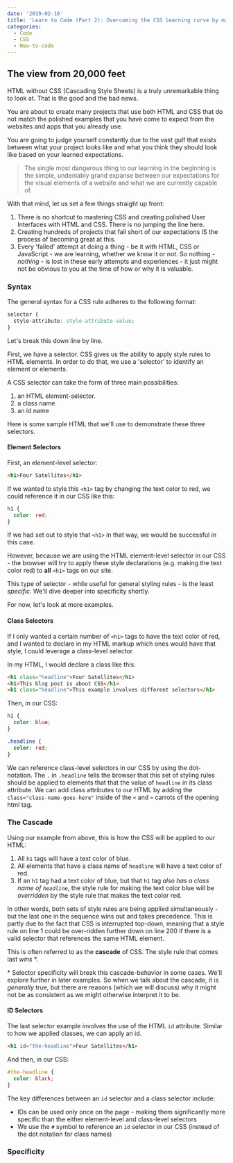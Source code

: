 ---
date: '2019-02-16'
title: 'Learn to Code (Part 2): Overcoming the CSS learning curve by mastering syntax, the cascade, and how specificity breaks the cascade'
categories:
  - Code
  - CSS
  - New-to-code
---

## The view from 20,000 feet

HTML without CSS (Cascading Style Sheets) is a truly unremarkable thing to look at. That is the good and the bad news.

You are about to create many projects that use both HTML and CSS that do not match the polished examples that you have come to expect from the websites and apps that you already use.

You are going to judge yourself constantly due to the vast gulf that exists between what your project looks like and what you think they should look like based on your learned expectations.

> The single most dangerous thing to our learning in the beginning is the simple, undeniably grand expanse between our expectations for the visual elements of a website and what we are currently capable of.

With that mind, let us set a few things straight up front:

1. There is no shortcut to mastering CSS and creating polished User Interfaces with HTML and CSS. There is no jumping the line here.
2. Creating hundreds of projects that fall short of our expectations IS the process of becoming great at this.
3. Every 'failed' attempt at doing a thing - be it with HTML, CSS or JavaScript - we are learning, whether we know it or not. So nothing - _nothing_ - is lost in these early attempts and experiences - it just might not be obvious to you at the time of how or why it is valuable.

### Syntax

The general syntax for a CSS rule adheres to the following format:

```css
selector {
  style-attribute: style-attribute-value;
}
```

Let's break this down line by line.

First, we have a selector. CSS gives us the ability to apply style rules to HTML elements. In order to do that, we use a 'selector' to identify an element or elements.

A CSS selector can take the form of three main possibilities:

1. an HTML element-selector.
2. a class name
3. an id name

Here is some sample HTML that we'll use to demonstrate these three selectors.

#### Element Selectors

First, an element-level selector:

```html
<h1>Four Satellites</h1>
```

If we wanted to style this `<h1>` tag by changing the text color to red, we could reference it in our CSS like this:

```css
h1 {
  color: red;
}
```

If we had set out to style that `<h1>` in that way, we would be successful in this case.

However, because we are using the HTML element-level selector in our CSS - the browser will try to apply these style declarations (e.g. making the text color red) to **all** `<h1>` tags on our site.

This type of selector - while useful for general styling rules - is the least _specific_. We'll dive deeper into specificity shortly.

For now, let's look at more examples.

#### Class Selectors

If I only wanted a certain number of `<h1>` tags to have the text color of red, and I wanted to declare in my HTML markup which ones would have that style, I could leverage a class-level selector.

In my HTML, I would declare a class like this:

```html
<h1 class="headline">Four Satellites</h1>
<h1>This blog post is about CSS</h1>
<h1 class="headline">This example involves different selectors</h1>
```

Then, in our CSS:

```css
h1 {
  color: blue;
}

.headline {
  color: red;
}
```

We can reference class-level selectors in our CSS by using the dot-notation. The `.` in `.headline` tells the browser that this set of styling rules should be applied to elements that that the value of `headline` in its class attribute. We can add class attributes to our HTML by adding the `class="class-name-goes-here"` inside of the `<` and `>` carrots of the opening html tag.

### The Cascade

Using our example from above, this is how the CSS will be applied to our HTML:

1. All `h1` tags will have a text color of blue.
2. All elements that have a class name of `headline` will have a text color of red.
3. If an `h1` tag had a text color of blue, but that `h1` tag _also has a class name of `headline`_, the style rule for making the text color blue will be _overridden_ by the style rule that makes the text color red.

In other words, both sets of style rules are being applied simultaneously - but the last one in the sequence wins out and takes precedence. This is partly due to the fact that CSS is interrupted top-down, meaning that a style rule on line 1 could be over-ridden further down on line 200 if there is a valid selector that references the same HTML element.

This is often referred to as the **cascade** of CSS. The style rule that comes last _wins_ \*.

\* Selector specificity will break this cascade-behavior in some cases. We'll explore further in later examples. So when we talk about the cascade, it is _generally_ true, but there are reasons (which we will discuss) why it might not be as consistent as we might otherwise interpret it to be.

#### ID Selectors

The last selector example involves the use of the HTML `id` attribute. Similar to how we applied classes, we can apply an id.

```html
<h1 id="the-headline">Four Satellites</h1>
```

And then, in our CSS:

```css
#the-headline {
  color: black;
}
```

The key differences between an `id` selector and a class selector include:

- IDs can be used only once on the page - making them significantly more specific than the either element-level and class-level selectors
- We use the `#` symbol to reference an `id` selector in our CSS (instead of the dot notation for class names)

### Specificity

